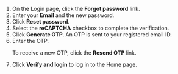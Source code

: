 

1. On the Login page, click the <b>Forgot password</b> link.
2. Enter your <b>Email</b> and the new password.
3. Click <b>Reset password</b>.
4. Select the <b>reCAPTCHA</b> checkbox to complete the verification.
5. Click <b>Generate OTP</b>. An OTP is sent to your registered email ID.
7. Enter the OTP.
    <p>
        <Admonition type="tip">    
        <p>To receive a new OTP, click the <b>Resend OTP</b> link.</p>
        </Admonition>
    </p>
8. Click <b>Verify and login</b> to log in to the Home page.
